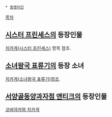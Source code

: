  * [[동명이인]]

[[목차]]
== [[시스터 프린세스]]의 등장인물 ==
[[치카게(시스터 프린세스)]] 항목 참조.

== [[소녀왕국 표류기]]의 등장 소녀 ==
[[치카게(소녀왕국 표류기)]]참조.

== [[서양골동양과자점 앤티크]]의 등장인물 ==
[[코바야카와 치카게]]
